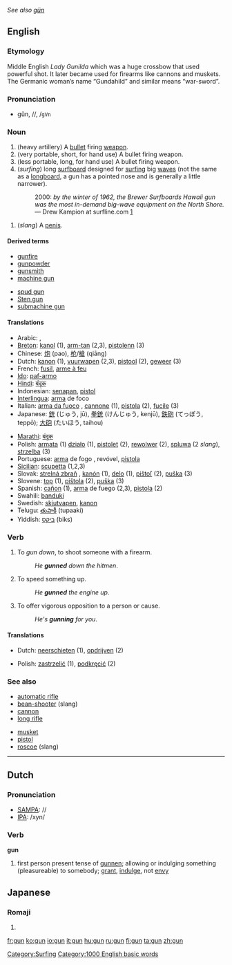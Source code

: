 ''See also [[gün]]''
==English==

===Etymology===
Middle English ''Lady Gunilda'' which was a huge crossbow that used powerful shot. It later became used for firearms like cannons and muskets. The Germanic woman’s name “Gundahild” and similar means “war-sword”.

===Pronunciation===
*gŭn, /{{IPAchar|ɡʌn}}/, /<tt>gVn</tt>

===Noun===
{{en-noun-reg}}
# (heavy artillery) A [[bullet]] firing [[weapon]].
# (very portable, short, for hand use) A bullet firing weapon.
# (less portable, long, for hand use) A bullet firing weapon.
# (''surfing'') long [[surfboard]] designed for [[surfing]] big [[wave]]s (not the same as a [[longboard]], a gun has a pointed nose and is generally a little narrower).
#: 2000: ''by the winter of 1962, the Brewer Surfboards Hawaii gun was the most in-demand big-wave equipment on the North Shore.'' &mdash; Drew Kampion at surfline.com [http://www.surfline.com/surfaz/surfaz.cfm?id=766]
[[Category:Surfing]]
# (''slang'') A [[penis]].

====Derived terms====
{{top}}
*[[gunfire]]
*[[gunpowder]]
*[[gunsmith]]
*[[machine gun]]
{{mid}}
*[[spud gun]]
*[[Sten gun]]
*[[submachine gun]]
{{bottom}}

====Translations====
{{top}}
*Arabic: {{ARchar|[[بندقية]]}}, {{ARchar|[[مسدس]]}}
*[[Breton]]: [[kanol]] {{m}} (1), [[arm-tan]] {{m}} (2,3), [[pistolenn]] {{f}} (3)
*Chinese: [[炮]] (pao), [[枪]]/[[槍]] (qiāng)
*Dutch: [[kanon]] {{n}} (1), [[vuurwapen]] {{n}} (2,3), [[pistool]] {{n}} (2), [[geweer]] {{n}} (3)
*French: [[fusil]], [[arme à feu]] {{f}}
*[[Ido]]: [[paf-armo]]
*[[Hindi]]: [[बंदूक]]
*Indonesian: [[senapan]], [[pistol]]
*[[Interlingua]]: [[arma]] de foco
*Italian: [[arma da fuoco]] {{f}}, [[cannone]] {{m}} (1), [[pistola]] {{f}} (2), [[fucile]] {{m}} (3)
*Japanese: [[銃]] (じゅう, jū), [[拳銃]] (けんじゅう, kenjū), [[鉄砲]] (てっぽう, teppō); [[大砲]] (たいほう, taihou)
{{mid}}
*[[Marathi]]: [[बंदूक]]
*Polish: [[armata]] {{f}} (1) [[działo]] {{n}} (1), [[pistolet]] {{m}} (2), [[rewolwer]] {{m}} (2), [[spluwa]] {{f}} (2 ''slang''), [[strzelba]] {{f}} (3)
*Portuguese: [[arma]] de fogo {{m}}, revóvel, [[pistola]] {{f}}
*[[Sicilian]]: [[scupetta]] {{f}} (1,2,3)
*Slovak: [[strelná zbraň]] {{m}}, [[kanón]] {{m}} (1), [[delo]] {{n}} (1), [[pištoľ]] {{f}} (2), [[puška]] {{f}} (3) 
*Slovene: [[top]] {{m}} (1), [[pištola]] {{f}} (2), [[puška]] {{f}} (3) 
*Spanish: [[cañon]] {{m}} (1), [[arma]] de fuego {{m}} (2,3), [[pistola]] {{f}} (2)
*Swahili: [[banduki]]
*Swedish: [[skjutvapen]], [[kanon]]
*Telugu: [[తుపాకీ]] (tupaaki)
*Yiddish: [[ביקס]] (biks)
{{bottom}}

===Verb===
{{en-infl-reg-consonant|gun||n}}
# To ''gun down'', to shoot someone with a firearm.
#:''He '''gunned''' down the hitmen''.
# To speed something up.
#:''He '''gunned''' the engine up''.
# To offer vigorous opposition to a person or cause.
#:''He's '''gunning''' for you''.

====Translations====
{{top}}
*Dutch: [[neerschieten]] (1), [[opdrijven]] (2)
{{mid}}
*Polish: [[zastrzelić]] (1), [[podkręcić]] (2)
{{bottom}}

===See also===
{{top}}
*[[automatic rifle]]
*[[bean-shooter]] (slang)
*[[cannon]]
*[[long rifle]]
{{mid}}
*[[musket]]
*[[pistol]]
*[[roscoe]] (slang)
{{bottom}}

----

==Dutch==

===Pronunciation===
*[[w:SAMPA|SAMPA]]: //
*[[w:IPA|IPA]]: /xyn/

===Verb===
'''gun'''
#first person present tense of [[gunnen]]; allowing or indulging something (pleasureable) to somebody; [[grant]], [[indulge]], not [[envy]]

[[Category:1000 English basic words]]

==Japanese==
===Romaji===
{{romaji|ぐん}}
# {{japdef|軍|[[army]]}}

[[fr:gun]]
[[ko:gun]]
[[io:gun]]
[[it:gun]]
[[hu:gun]]
[[ru:gun]]
[[fi:gun]]
[[ta:gun]]
[[zh:gun]]